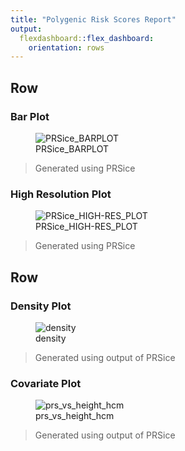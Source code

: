 ```yaml
---
title: "Polygenic Risk Scores Report"
output: 
  flexdashboard::flex_dashboard:
    orientation: rows
---
```

   
Row
-------------------------------------

### Bar Plot
    
![PRSice_BARPLOT](PRSice_BARPLOT.png)

> Generated using PRSice
  
### High Resolution Plot

![PRSice_HIGH-RES_PLOT](PRSice_HIGH-RES_PLOT.png)

> Generated using PRSice

Row
-------------------------------------

### Density Plot

![density](prs-density.png)

> Generated using output of PRSice

### Covariate Plot

![prs_vs_height_hcm](prs_vs_height_hcm.png)

> Generated using output of PRSice


